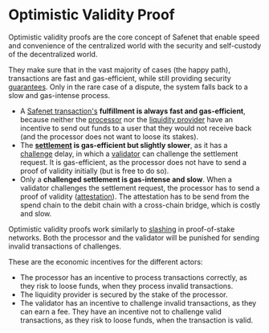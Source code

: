 # Optimistic Validity Proof

Optimistic validity proofs are the core concept of Safenet that enable speed and convenience of the centralized world with the security and self-custody of the decentralized world.

They make sure that in the vast majority of cases (the happy path), transactions are fast and gas-efficient, while still providing security [guarantees](./protocol/guarantee.mdx). 
Only in the rare case of a dispute, the system falls back to a slow and gas-intense process.

* A [Safenet transaction's](./safenet-transaction.mdx) **fulfillment is always fast and gas-efficient**, because neither the [processor](./core-components/processor.mdx) nor the [liquidity provider](./core-components/liquidity-provider.mdx) have an incentive to send out funds to a user that they would not receive back (and the processor does not want to loose its stakes).
* The **[settlement](./concepts/settlement.mdx) is gas-efficient but slightly slower**, as it has a [challenge](./concepts/challenge.mdx) delay, in which a [validator](./core-components/validator.mdx) can challenge the settlement request. 
It is gas-efficient, as the processor does not have to send a proof of validity initially (but is free to do so).
* Only a **challenged settlement is gas-intense and slow**. When a validator challenges the settlement request, the processor has to send a proof of validity ([attestation](./concepts/attestation.mdx)). 
The attestation has to be send from the spend chain to the debit chain with a cross-chain bridge, which is costly and slow.

Optimistic validity proofs work similarly to [slashing](https://ethereum.org/en/developers/docs/consensus-mechanisms/pos/rewards-and-penalties/#slashing) in proof-of-stake networks.
Both the processor and the validator will be punished for sending invalid transactions of challenges.

These are the economic incentives for the different actors:

* The processor has an incentive to process transactions correctly, as they risk to loose funds, when they process invalid transactions. 
* The liquidity provider is secured by the stake of the processor.
* The validator has an incentive to challenge invalid transactions, as they can earn a fee. They have an incentive not to challenge valid transactions, as they risk to loose funds, when the transaction is valid.
